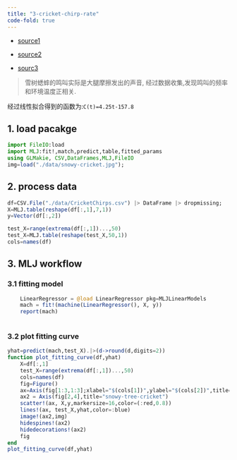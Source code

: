 ```yaml
---
title: "3-cricket-chirp-rate"
code-fold: true
---
```


:::{.callout-note title="简介"}
 - [source1](http://www.probability.ca/jeff/teaching/1617/sta130/lecturenotes/notesCposthand.pdf)

- [source2](https://rdrr.io/rforge/Lock5Data/man/CricketChirps.html#heading-3)
- [sourc3](https://www.britannica.com/animal/snowy-tree-cricket)
  
>雪树蟋蟀的鸣叫实际是大腿摩擦发出的声音, 经过数据收集,发现鸣叫的频率和环境温度正相关.

经过线性拟合得到的函数为:`C(t)=4.25t-157.8`

:::


## 1. load pacakge
```julia
import FileIO:load
import MLJ:fit!,match,predict,table,fitted_params
using GLMakie, CSV,DataFrames,MLJ,FileIO
img=load("./data/snowy-cricket.jpg");
```

## 2. process data
```julia
df=CSV.File("./data/CricketChirps.csv") |> DataFrame |> dropmissing;
X=MLJ.table(reshape(df[:,1],7,1))
y=Vector(df[:,2])

test_X=range(extrema(df[:,1])...,50)
test_X=MLJ.table(reshape(test_X,50,1))
cols=names(df)
```

## 3. MLJ  workflow
### 3.1 fitting model
```julia
    LinearRegressor = @load LinearRegressor pkg=MLJLinearModels
    mach = fit!(machine(LinearRegressor(), X, y))
    report(mach)
    
```

### 3.2 plot fitting curve
```julia
yhat=predict(mach,test_X).|>(d->round(d,digits=2))
function plot_fitting_curve(df,yhat)
    X=df[:,1]
    test_X=range(extrema(df[:,1])...,50)
    cols=names(df)
    fig=Figure()
    ax=Axis(fig[1:3,1:3];xlabel="$(cols[1])",ylabel="$(cols[2])",title="cricket-chirp")
    ax2 = Axis(fig[2,4],title="snowy-tree-cricket")
    scatter!(ax, X,y,markersize=16,color=(:red,0.8))
    lines!(ax, test_X,yhat,color=:blue)
    image!(ax2,img)
    hidespines!(ax2)
    hidedecorations!(ax2)
    fig
end
plot_fitting_curve(df,yhat)
```



